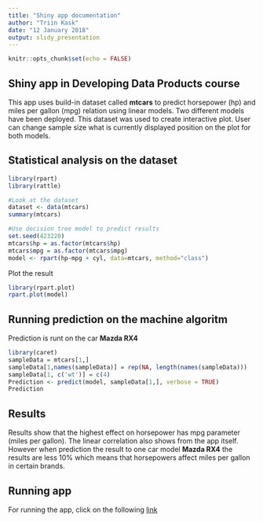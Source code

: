 ---
title: "Shiny app documentation"
author: "Triin Kask"
date: "12 January 2018"
output: slidy_presentation
---

```{r setup, include=FALSE}
knitr::opts_chunk$set(echo = FALSE)
```
## Shiny app in Developing Data Products course

This app uses build-in dataset called **mtcars** to predict horsepower (hp) and miles per gallon (mpg) relation using linear models. Two different models have been deployed. This dataset was used to create interactive plot. User can change sample size what is currently displayed position on the plot for both models.


## Statistical analysis on the dataset

```{r dataset, echo = TRUE, warn.conflicts = FALSE, quietly = TRUE, message = FALSE}
library(rpart)
library(rattle)

#Look at the dataset
dataset <- data(mtcars)
summary(mtcars)

#Use decision tree model to predict results
set.seed(423220)
mtcars$hp = as.factor(mtcars$hp)
mtcars$mpg = as.factor(mtcars$mpg)
model <- rpart(hp~mpg + cyl, data=mtcars, method="class")
```

Plot the result
```{r plot, echo = TRUE, warn.conflicts = FALSE, quietly = TRUE, message = FALSE}
library(rpart.plot)
rpart.plot(model)
```

## Running prediction on the machine algoritm

Prediction is runt on the car **Mazda RX4**
```{r prediction, echo = TRUE, warn.conflicts = FALSE, quietly = TRUE, message = FALSE}
library(caret)
sampleData = mtcars[1,]
sampleData[1,names(sampleData)] = rep(NA, length(names(sampleData)))
sampleData[1, c('wt')] = c(4)
Prediction <- predict(model, sampleData[1,], verbose = TRUE)
Prediction
```

## Results

Results show that the highest effect on horsepower has mpg parameter (miles per gallon). The linear correlation also shows from the app itself. However when prediction the result to one car model **Mazda RX4** the results are less 10% which means that horsepowers affect miles per gallon in certain brands.

## Running app

For running the app, click on the following [link](https://triink.shinyapps.io/Assignment/)

